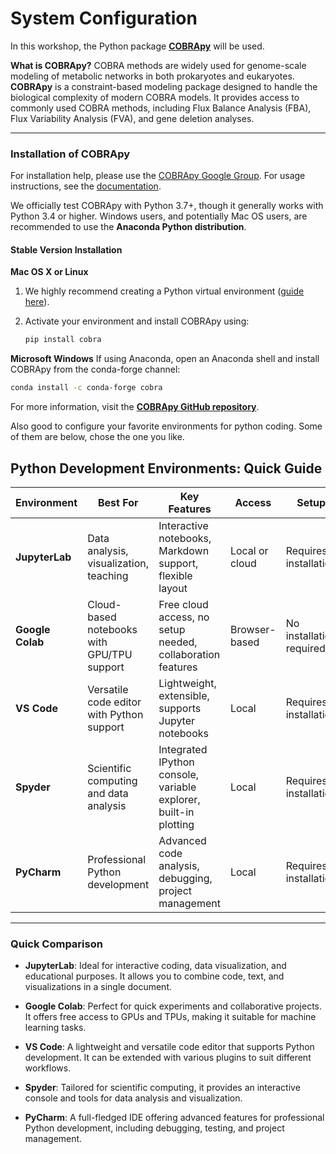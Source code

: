 # System Configuration {.unnumbered}

In this workshop, the Python package [**COBRApy**](https://github.com/opencobra/cobrapy) will be used.

**What is COBRApy?** COBRA methods are widely used for genome-scale modeling of metabolic networks in both prokaryotes and eukaryotes. **COBRApy** is a constraint-based modeling package designed to handle the biological complexity of modern COBRA models. It provides access to commonly used COBRA methods, including Flux Balance Analysis (FBA), Flux Variability Analysis (FVA), and gene deletion analyses.

------------------------------------------------------------------------

### Installation of COBRApy

For installation help, please use the [COBRApy Google Group](https://groups.google.com/g/cobrapy). For usage instructions, see the [documentation](https://github.com/opencobra/cobrapy).

We officially test COBRApy with Python 3.7+, though it generally works with Python 3.4 or higher. Windows users, and potentially Mac OS users, are recommended to use the **Anaconda Python distribution**.

#### Stable Version Installation

**Mac OS X or Linux**

1.  We highly recommend creating a Python virtual environment ([guide here](https://realpython.com/python-virtual-environments-a-primer/)).

2.  Activate your environment and install COBRApy using:

    ``` bash
    pip install cobra
    ```

**Microsoft Windows** If using Anaconda, open an Anaconda shell and install COBRApy from the conda-forge channel:

``` bash
conda install -c conda-forge cobra
```

For more information, visit the [**COBRApy GitHub repository**](https://github.com/opencobra/cobrapy).

Also good to configure your favorite environments for python coding. Some of them are below, chose the one you like.

## Python Development Environments: Quick Guide

| Environment      | Best For                                   | Key Features                                                     | Access         | Setup                    | Link                                                            |
|------------|------------|--------------|------------|------------|--------------|
| **JupyterLab**   | Data analysis, visualization, teaching     | Interactive notebooks, Markdown support, flexible layout         | Local or cloud | Requires installation    | [jupyter.org](https://jupyter.org/)                             |
| **Google Colab** | Cloud-based notebooks with GPU/TPU support | Free cloud access, no setup needed, collaboration features       | Browser-based  | No installation required | [colab.research.google.com](https://colab.research.google.com/) |
| **VS Code**      | Versatile code editor with Python support  | Lightweight, extensible, supports Jupyter notebooks              | Local          | Requires installation    | [code.visualstudio.com](https://code.visualstudio.com/)         |
| **Spyder**       | Scientific computing and data analysis     | Integrated IPython console, variable explorer, built-in plotting | Local          | Requires installation    | [spyder-ide.org](https://www.spyder-ide.org/)                   |
| **PyCharm**      | Professional Python development            | Advanced code analysis, debugging, project management            | Local          | Requires installation    | [jetbrains.com/pycharm](https://www.jetbrains.com/pycharm/)     |

------------------------------------------------------------------------

###  Quick Comparison

-   **JupyterLab**: Ideal for interactive coding, data visualization, and educational purposes. It allows you to combine code, text, and visualizations in a single document.

-   **Google Colab**: Perfect for quick experiments and collaborative projects. It offers free access to GPUs and TPUs, making it suitable for machine learning tasks.

-   **VS Code**: A lightweight and versatile code editor that supports Python development. It can be extended with various plugins to suit different workflows.

-   **Spyder**: Tailored for scientific computing, it provides an interactive console and tools for data analysis and visualization.

-   **PyCharm**: A full-fledged IDE offering advanced features for professional Python development, including debugging, testing, and project management.
